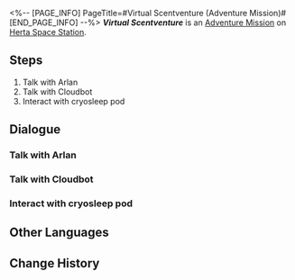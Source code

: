 <%-- [PAGE_INFO]
PageTitle=#Virtual Scentventure (Adventure Mission)#
[END_PAGE_INFO] --%>
{{Stub|Dialogue.}}
{{Mission Infobox
|id            = 8016301
|title         = Virtual Scentventure
|image         = <!--Mission Virtual Scentventure (Adventure Mission).png-->
|type          = Adventure
|event_name    = 
|chapter       = 
|requirements  = [[Trailblaze Mission]] ''[[Silent Galaxy]]'' completed
|summary       = <!--official mission summary from Fate's Atlas-->
|characters    = Arlan; Cloudbot; Trailblazer
|startLocation = [[Herta Space Station]] - [[Supply Zone]]
|world         = Herta Space Station
|area          = Supply Zone
|prev          = 
|next          = Virtual Scentventure (Adventure Mission)
|exp           = 
|credits       = 
|stellarJade   = 
|other         = 
}}
'''''Virtual Scentventure''''' is an [[Adventure Mission]] on [[Herta Space Station]].

==Steps==
# Talk with Arlan
# Talk with Cloudbot
# Interact with cryosleep pod

<!--
==Gameplay Notes==

--><!--
==Trial Character==

-->
==Dialogue==
{{Stub Dialogue}}
{{Dialogue Start}}
:{{tx}}
{{Dialogue End}}

===Talk with Arlan===
{{Mission Description|type=adventure|location=Storage Zone|update|There seems to be trouble again in the space station. Arlan is asking for your help. But this time, the "culprit" looks really suspicious. Could such a cute little thing really do any harm? You are a little confused, but since Arlan asked politely, guess it's best to help out...}}
{{Dialogue Start}}
:{{tx}}
{{Dialogue End}}

===Talk with Cloudbot===
{{Mission Description|type=adventure|location=Storage Zone|update|The Cloudbot is responsible for synchronizing the tester's thoughts to the cloud. You agree to participate in the Department of Ecology's special test.}}
{{Dialogue Start}}
:{{tx}}
{{Dialogue End}}

===Interact with cryosleep pod===
{{Mission Description|type=adventure|location=Storage Zone|update|The Cloudbot guides you to lie down in the cryosleep pod. You are a little nervous, not knowing what you will face next... By the way, where is the eject button?}}
{{Dialogue Start}}
:{{tx}}
{{Dialogue End}}

==Other Languages==
{{Other Languages
|en   = Virtual Scentventure
|zhs  = 虚境味探
|zht  = 虛境味探
|ja   = 仮想の味に酔いしれて
|ko   = 가상세계 후각 탐험
|es   = Aventura aromática
|fr   = Aventure sensovirtuelle
|ru   = Пахучее приключение
|th   = ตะลุยกลิ่นพิศวง
|vi   = Mùi Hương Ảo Giác
|de   = Aromabenteuer
|id   = Petualangan Aroma Virtual
|pt   = Aventura Olfativa Virtual
}}

==Change History==
{{Change History|1.6}}
